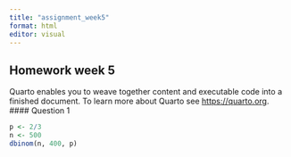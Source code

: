 ```yaml
---
title: "assignment_week5"
format: html
editor: visual
---
```


## Homework week 5

Quarto enables you to weave together content and executable code into a finished document. To learn more about Quarto see <https://quarto.org>.
#### Question 1

```r
p <- 2/3
n <- 500
dbinom(n, 400, p)
```

```r

```



```r



```

```r

```


```r

```


```r

```



```r

```











